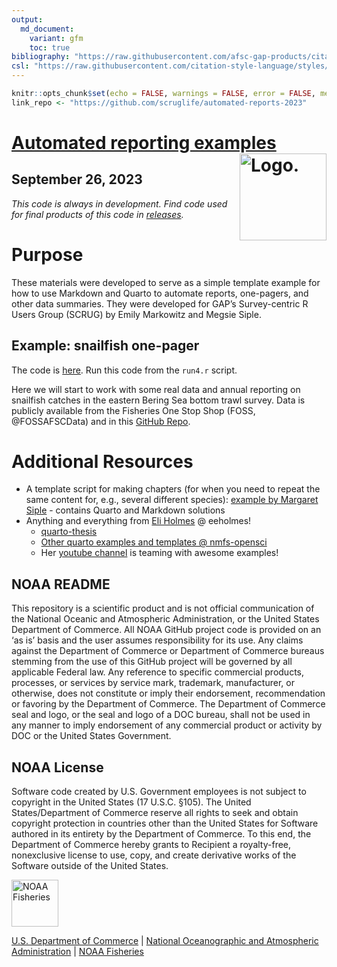 ```yaml
---
output: 
  md_document: 
    variant: gfm
    toc: true
bibliography: "https://raw.githubusercontent.com/afsc-gap-products/citations/main/cite/bibliography.bib"
csl: "https://raw.githubusercontent.com/citation-style-language/styles/master/apa-no-ampersand.csl"
---
```


```r
knitr::opts_chunk$set(echo = FALSE, warnings = FALSE, error = FALSE, message = FALSE, comment = FALSE)
link_repo <- "https://github.com/scruglife/automated-reports-2023"
```

<!-- README.md is generated from README.Rmd. Please edit that file -->

# [Automated reporting examples](`r link_repo`) <img src="https://avatars.githubusercontent.com/u/91760178?s=96&amp;v=4" alt="Logo." align="right" width="139" height="139"/>

## September 26, 2023

*This code is always in development. Find code used for final products of this code in [releases](paste0(`r link_repo`, "/releases")).*

# Purpose
These materials were developed to serve as a simple template example for how to use Markdown and Quarto to automate reports, one-pagers, and other data summaries. They were developed for GAP's Survey-centric R Users Group (SCRUG) by Emily Markowitz and Megsie Siple.

## Example: snailfish one-pager

The code is [here](https://github.com/EmilyMarkowitz-NOAA/automated-reporting-ex/tree/main/code4). Run this code from the `run4.r` script. 

Here we will start to work with some real data and annual reporting on snailfish catches in the eastern Bering Sea bottom trawl survey. Data is publicly available from the Fisheries One Stop Shop (FOSS, @FOSSAFSCData) and in this [GitHub Repo](https://github.com/afsc-gap-products/gap_public_data). 

# Additional Resources

 - A template script for making chapters (for when you need to repeat the same content for, e.g., several different species):  [example by Margaret Siple](https://github.com/MargaretSiple-NOAA/parameterized-indexing-example) - contains Quarto and Markdown solutions
 - Anything and everything from [Eli Holmes](http://eeholmes.github.io/) @ eeholmes!
    - [quarto-thesis](https://github.com/nmfs-opensci/quarto-thesis) 
    - [Other quarto examples and templates @ nmfs-opensci](https://github.com/orgs/nmfs-opensci/repositories?q=quarto&type=all&language=&sort=)
    - Her [youtube channel](https://www.youtube.com/@eeholmes-datascience4849) is teaming with awesome examples!

## NOAA README

This repository is a scientific product and is not official communication of the National Oceanic and Atmospheric Administration, or the United States Department of Commerce. All NOAA GitHub project code is provided on an ‘as is’ basis and the user assumes responsibility for its use. Any claims against the Department of Commerce or Department of Commerce bureaus stemming from the use of this GitHub project will be governed by all applicable Federal law. Any reference to specific commercial products, processes, or services by service mark, trademark, manufacturer, or otherwise, does not constitute or imply their endorsement, recommendation or favoring by the Department of Commerce. The Department of Commerce seal and logo, or the seal and logo of a DOC bureau, shall not be used in any manner to imply endorsement of any commercial product or activity by DOC or the United States Government.

## NOAA License

Software code created by U.S. Government employees is not subject to copyright in the United States (17 U.S.C. §105). The United States/Department of Commerce reserve all rights to seek and obtain copyright protection in countries other than the United States for Software authored in its entirety by the Department of Commerce. To this end, the Department of Commerce hereby grants to Recipient a royalty-free, nonexclusive license to use, copy, and create derivative works of the Software outside of the United States.

<img src="https://raw.githubusercontent.com/nmfs-general-modeling-tools/nmfspalette/main/man/figures/noaa-fisheries-rgb-2line-horizontal-small.png" alt="NOAA Fisheries" height="75"/>

[U.S. Department of Commerce](https://www.commerce.gov/) \| [National Oceanographic and Atmospheric Administration](https://www.noaa.gov) \| [NOAA Fisheries](https://www.fisheries.noaa.gov/)
